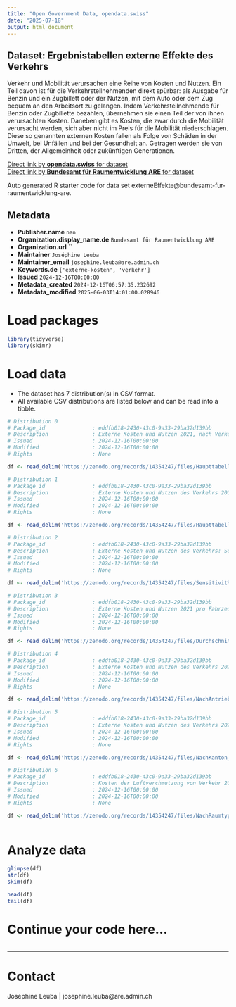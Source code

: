 ```yaml
---
title: "Open Government Data, opendata.swiss"
date: "2025-07-18"
output: html_document
---
```


## Dataset: Ergebnistabellen externe Effekte des Verkehrs

Verkehr und Mobilität verursachen eine Reihe von Kosten und Nutzen. Ein Teil davon ist für die Verkehrsteilnehmenden direkt spürbar: als Ausgabe für Benzin und ein Zugbillett oder der Nutzen, mit dem Auto oder dem Zug bequem an den Arbeitsort zu gelangen. Indem Verkehrsteilnehmende für Benzin oder Zugbillette bezahlen, übernehmen sie einen Teil der von ihnen verursachten Kosten. Daneben gibt es Kosten, die zwar durch die Mobilität verursacht werden, sich aber nicht im Preis für die Mobilität niederschlagen. Diese so genannten externen Kosten fallen als Folge von Schäden in der Umwelt, bei Unfällen und bei der Gesundheit an. Getragen werden sie von Dritten, der Allgemeinheit oder zukünftigen Generationen.

[Direct link by **opendata.swiss** for dataset](https://opendata.swiss/de/dataset/ergebnistabellen-externe-effekte-des-verkehrs)<br>
[Direct link by **Bundesamt für Raumentwicklung ARE** for dataset](https://doi.org/10.5281/zenodo.14354246)

Auto generated R starter code for data set externeEffekte@bundesamt-fur-raumentwicklung-are.

## Metadata

- **Publisher.name** `nan`
- **Organization.display_name.de** `Bundesamt für Raumentwicklung ARE`
- **Organization.url** ``
- **Maintainer** `Joséphine Leuba`
- **Maintainer_email** `josephine.leuba@are.admin.ch`
- **Keywords.de** `['externe-kosten', 'verkehr']`
- **Issued** `2024-12-16T00:00:00`
- **Metadata_created** `2024-12-16T06:57:35.232692`
- **Metadata_modified** `2025-06-03T14:01:00.028946`


# Load packages

```r

library(tidyverse)
library(skimr)

```

# Load data

-   The dataset has 7 distribution(s) in CSV format.
-   All available CSV distributions are listed below and can be read into a tibble.

```r

# Distribution 0
# Package_id               : eddfb018-2430-43c0-9a33-29ba32d139bb
# Description              : Externe Kosten und Nutzen 2021, nach Verkehrsmittel und Unterkostenbereich, in CHF (laufender Wert) 
# Issued                   : 2024-12-16T00:00:00
# Modified                 : 2024-12-16T00:00:00
# Rights                   : None

df <- read_delim('https://zenodo.org/records/14354247/files/Haupttabelle_2021.csv?download=1')

# Distribution 1
# Package_id               : eddfb018-2430-43c0-9a33-29ba32d139bb
# Description              : Externe Kosten und Nutzen des Verkehrs 2010-2020, nach Verkehrsmittel und Kostenbereich, in CHF (laufender Wert) 
# Issued                   : 2024-12-16T00:00:00
# Modified                 : 2024-12-16T00:00:00
# Rights                   : None

df <- read_delim('https://zenodo.org/records/14354247/files/Haupttabelle_2010_2020.csv?download=1')

# Distribution 2
# Package_id               : eddfb018-2430-43c0-9a33-29ba32d139bb
# Description              : Externe Kosten und Nutzen des Verkehrs: Sensitivitätsanalysen 2021, nach Verkehrsmittel und Unterkostenbereich, in CHF (laufender Wert)
# Issued                   : 2024-12-16T00:00:00
# Modified                 : 2024-12-16T00:00:00
# Rights                   : None

df <- read_delim('https://zenodo.org/records/14354247/files/Sensitivit%C3%A4ten_2021.csv?download=1')

# Distribution 3
# Package_id               : eddfb018-2430-43c0-9a33-29ba32d139bb
# Description              : Externe Kosten und Nutzen 2021 pro Fahrzeug-Kilometer, Tonnen-Kilometer oder Personen-Kilometer, nach Verkehrsmittel und Kostenbereich 
# Issued                   : 2024-12-16T00:00:00
# Modified                 : 2024-12-16T00:00:00
# Rights                   : None

df <- read_delim('https://zenodo.org/records/14354247/files/Durchschnittskosten.MitMengenger%C3%BCst_2021.csv?download=1')

# Distribution 4
# Package_id               : eddfb018-2430-43c0-9a33-29ba32d139bb
# Description              : Externe Kosten und Nutzen des Verkehrs 2021, nach Verkehrsmittel, Antriebsart (fossil, elektrisch, Rest) und Unterkostenbereich, in CHF (laufender Wert)
# Issued                   : 2024-12-16T00:00:00
# Modified                 : 2024-12-16T00:00:00
# Rights                   : None

df <- read_delim('https://zenodo.org/records/14354247/files/NachAntriebsart_2021.csv?download=1')

# Distribution 5
# Package_id               : eddfb018-2430-43c0-9a33-29ba32d139bb
# Description              : Externe Kosten und Nutzen des Verkehrs 2021, nach Verkehrsmittel, Kanton und Unterkostenbereich, in CHF (laufender Wert)
# Issued                   : 2024-12-16T00:00:00
# Modified                 : 2024-12-16T00:00:00
# Rights                   : None

df <- read_delim('https://zenodo.org/records/14354247/files/NachKanton_2021.csv?download=1')

# Distribution 6
# Package_id               : eddfb018-2430-43c0-9a33-29ba32d139bb
# Description              : Kosten der Luftverchmutzung von Verkehr 2021, nach Verkehrsmittel, Raumtyp (städtisch, intermediär, ländlich) und Unterkostenbereich, in CHF (laufender Wert)
# Issued                   : 2024-12-16T00:00:00
# Modified                 : 2024-12-16T00:00:00
# Rights                   : None

df <- read_delim('https://zenodo.org/records/14354247/files/NachRaumtyp_2021.csv?download=1')



```

# Analyze data

```r

glimpse(df)
str(df)
skim(df)

head(df)
tail(df)

```

# Continue your code here...

```r

```

------------------------------------------------------------------------

# Contact

Joséphine Leuba | josephine.leuba@are.admin.ch
